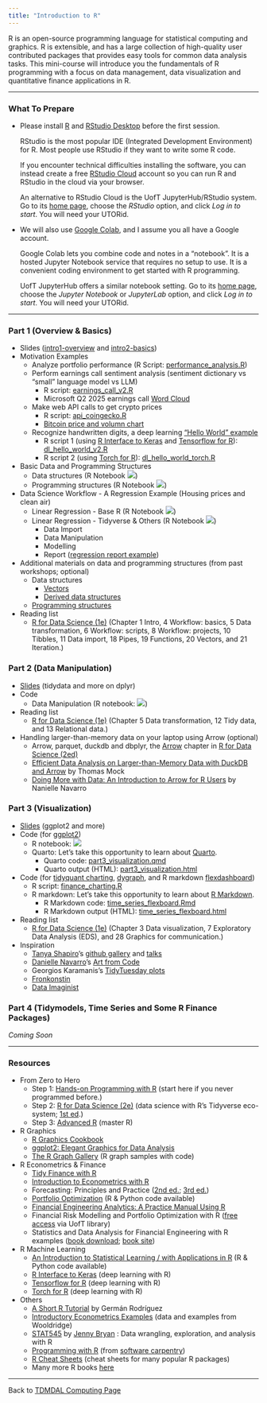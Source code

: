 ```yaml
---
title: "Introduction to R"
---
```


R is an open-source programming language for statistical computing and graphics. R is extensible, and has a large collection of high-quality user contributed packages that provides easy tools for common data analysis tasks. This mini-course will introduce you the fundamentals of R programming with a focus on data management, data visualization and quantitative finance applications in R.

------------------------------------------------------------------------

### What To Prepare

-   Please install [R](https://www.r-project.org/) and [RStudio Desktop](https://posit.co/download/rstudio-desktop/) before the first session.

    RStudio is the most popular IDE (Integrated Development Environment) for R. Most people use RStudio if they want to write some R code.

    If you encounter technical difficulties installing the software, you can instead create a free [RStudio Cloud](https://posit.cloud/) account so you can run R and RStudio in the cloud via your browser.

    An alternative to RStudio Cloud is the UofT JupyterHub/RStudio system. Go to its [home page](https://datatools.utoronto.ca/), choose the *RStudio* option, and click *Log in to start*. You will need your UTORid.

-   We will also use [Google Colab](https://colab.research.google.com/), and I assume you all have a Google account.

    Google Colab lets you combine code and notes in a "notebook". It is a hosted Jupyter Notebook service that requires no setup to use. It is a convenient coding environment to get started with R programming.

    UofT JupyterHub offers a similar notebook setting. Go to its [home page](https://datatools.utoronto.ca/), choose the *Jupyter Notebook* or *JupyterLab* option, and click *Log in to start*. You will need your UTORid.

------------------------------------------------------------------------

### Part 1 (Overview & Basics)

-   Slides ([intro1-overview](r_intro-1.pdf) and [intro2-basics](r_intro-2.pdf))
-   Motivation Examples
    -   Analyze portfolio performance (R Script: [performance_analysis.R](session_1/performance_analysis.R))
    -   Perform earnings call sentiment analysis (sentiment dictionary vs "small" language model vs LLM)
        -   R script: [earnings_call_v2.R](session_1/earnings_call_v2.R)
        -   Microsoft Q2 2025 earnings call [Word Cloud](session_1/msft_q2_2025_word_cloud.html)
    -   Make web API calls to get crypto prices
        -   R script: [api_coingecko.R](session_1/api_coingecko.R)
        -   [Bitcoin price and volumn chart](session_1/bitcoin_chart.png)
    -   Recognize handwritten digits, a deep learning ["Hello World" example](https://tensorflow.rstudio.com/tutorials/beginners/)
        -   R script 1 (using [R Interface to Keras](https://keras3.posit.co/) and [Tensorflow for R](https://tensorflow.rstudio.com/)): [dl_hello_world_v2.R](session_1/dl_hello_world_v2.R)
        -   R script 2 (using [Torch for R](https://torch.mlverse.org/)): [dl_hello_world_torch.R](session_1/dl_hello_world_torch.R)
-   Basic Data and Programming Structures
    -   Data structures (R Notebook [![](colab-badge.svg)](https://colab.research.google.com/github/tdmdal/r-workshop-202425-winter/blob/master/docs/session_1/R_Basic_Data_Structures.ipynb))
    -   Programming structures (R Notebook [![](colab-badge.svg)](https://colab.research.google.com/github/tdmdal/r-workshop-202425-winter/blob/master/docs/session_1/R_Basic_Programming_Structures.ipynb))
-   Data Science Workflow - A Regression Example (Housing prices and clean air)
    -   Linear Regression - Base R (R Notebook [![](colab-badge.svg)](https://colab.research.google.com/github/tdmdal/r-workshop-202425-winter/blob/master/docs/session_1/Housing_Prices_Regression_Analysis_(with_base_R).ipynb))
    -   Linear Regression - Tidyverse & Others (R Notebook [![](colab-badge.svg)](https://colab.research.google.com/github/tdmdal/r-workshop-202425-winter/blob/master/docs/session_1/Housing_Prices_Regression_Analysis_(with_Tidyverse_and_Others).ipynb))
        -   Data Import
        -   Data Manipulation
        -   Modelling
        -   Report ([regression report example](session_1/reg_report.html))
-   Additional materials on data and programming structures (from past workshops; optional)
    -   Data structures
        -   [Vectors](extra_material/part1_1_vector.html)
        -   [Derived data structures](extra_material/part1_2_derived_ds.html)
    -   [Programming structures](extra_material/part1_3_function.html)
-   Reading list
    -   [R for Data Science (1e)](https://r4ds.had.co.nz/) (Chapter 1 Intro, 4 Workflow: basics, 5 Data transformation, 6 Workflow: scripts, 8 Workflow: projects, 10 Tibbles, 11 Data import, 18 Pipes, 19 Functions, 20 Vectors, and 21 Iteration.)

### Part 2 (Data Manipulation)

-   [Slides](r_data_manipulation.pdf) (tidydata and more on dplyr)
-   Code
    -   Data Manipulation (R notebook: [![](colab-badge.svg)](https://colab.research.google.com/github/tdmdal/r-workshop-202425-winter/blob/master/docs/session_2/part2_data_manipulation.ipynb))
-   Reading list
    -   [R for Data Science (1e)](https://r4ds.had.co.nz/) (Chapter 5 Data transformation, 12 Tidy data, and 13 Relational data.)
-   Handling larger-than-memory data on your laptop using Arrow (optional)
    -   Arrow, parquet, duckdb and dbplyr, the [Arrow](https://r4ds.hadley.nz/arrow) chapter in [R for Data Science (2ed)](https://r4ds.hadley.nz/)
    -   [Efficient Data Analysis on Larger-than-Memory Data with DuckDB and Arrow](https://www.youtube.com/watch?v=LvTX1ZAZy6M) by Thomas Mock
    -   [Doing More with Data: An Introduction to Arrow for R Users](https://www.youtube.com/watch?v=O42LUmJZPx0) by Nanielle Navarro

### Part 3 (Visualization)

-   [Slides](r_visualization.pdf) (ggplot2 and more)
-   Code (for [ggplot2](https://ggplot2.tidyverse.org/index.html))
    -   R notebook: [![](colab-badge.svg)](https://colab.research.google.com/github/tdmdal/r-workshop-202425-winter/blob/master/docs/session_3/part3_visualization.ipynb)
    -   Quarto: Let's take this opportunity to learn about [Quarto](https://quarto.org/).
        - Quarto code: [part3_visualization.qmd](session_3/part3_visualization.qmd)
        - Quarto output (HTML): [part3_visualization.html](session_3/part3_visualization.html)
-   Code (for [tidyquant charting](https://business-science.github.io/tidyquant/articles/TQ04-charting-with-tidyquant.html), [dygraph](https://rstudio.github.io/dygraphs/), and R markdown [flexdashboard](https://rmarkdown.rstudio.com/flexdashboard/))
    -   R script: [finance_charting.R](session_3/finance_charting.R)
    -   R markdown: Let's take this opportunity to learn about [R Markdown](https://rmarkdown.rstudio.com/).
        - R Markdown code: [time_series_flexboard.Rmd](session_3/time_series_flexboard.Rmd)
        - R Markdown output (HTML): [time_series_flexboard.html](session_3/time_series_flexboard.html)
-   Reading list
    -   [R for Data Science (1e)](https://r4ds.had.co.nz/) (Chapter 3 Data visualization, 7 Exploratory Data Analysis (EDS), and 28 Graphics for communication.)
-   Inspiration
    -   [Tanya Shapiro](https://indievisual.tech/)'s [github gallery](https://github.com/tashapiro) and [talks](https://indievisual.tech/talks)
    -   [Danielle Navarro](https://djnavarro.net/)'s [Art from Code](https://art-from-code.netlify.app/)
    -   Georgios Karamanis's [TidyTuesday plots](https://karaman.is/)
    -   [Fronkonstin](https://fronkonstin.com/tag/ggplot2/)
    -   [Data Imaginist](https://thomaslinpedersen.art/work/#category=R)

### Part 4 (Tidymodels, Time Series and Some R Finance Packages)

*Coming Soon*

------------------------------------------------------------------------

### Resources

-   From Zero to Hero
    -   Step 1: [Hands-on Programming with R](https://rstudio-education.github.io/hopr/) (start here if you never programmed before.)
    -   Step 2: [R for Data Science (2e)](https://r4ds.hadley.nz/) (data science with R's Tidyverse eco-system; [1st ed](https://r4ds.had.co.nz/).)
    -   Step 3: [Advanced R](https://adv-r.hadley.nz/) (master R)
-   R Graphics
    -   [R Graphics Cookbook](https://r-graphics.org/)
    -   [ggplot2: Elegant Graphics for Data Analysis](https://ggplot2-book.org/)
    -   [The R Graph Gallery](https://www.r-graph-gallery.com/) (R graph samples with code)
-   R Econometrics & Finance
    -   [Tidy Finance with R](https://www.tidy-finance.org/r/)
    -   [Introduction to Econometrics with R](https://www.econometrics-with-r.org/)
    -   Forecasting: Principles and Practice ([2nd ed.](https://otexts.com/fpp2/); [3rd ed.](https://otexts.com/fpp3/))
    -   [Portfolio Optimization](https://portfoliooptimizationbook.com/) (R & Python code available)
    -   [Financial Engineering Analytics: A Practice Manual Using R](https://bookdown.org/wfoote01/faur/)
    -   Financial Risk Modelling and Portfolio Optimization with R ([free access](https://onlinelibrary.wiley.com/doi/book/10.1002/9781119119692) via UofT library)
    -   Statistics and Data Analysis for Financial Engineering with R examples ([book download](https://link.springer.com/book/10.1007/978-1-4939-2614-5); [book site](https://people.orie.cornell.edu/davidr/SDAFE2/index.html))
-   R Machine Learning
    -   [An Introduction to Statistical Learning / with Applications in R](https://www.statlearning.com/) (R & Python code available)
    -   [R Interface to Keras](https://keras3.posit.co/) (deep learning with R)
    -   [Tensorflow for R](https://tensorflow.rstudio.com/) (deep learning with R)
    -   [Torch for R](https://torch.mlverse.org/) (deep learning with R)
-   Others
    -   [A Short R Tutorial](https://grodri.github.io/R/) by Germán Rodríguez
    -   [Introductory Econometrics Examples](https://justinmshea.github.io/wooldridge/articles/Introductory-Econometrics-Examples.html) (data and examples from Wooldridge)
    -   [STAT545](https://stat545.com/) by [Jenny Bryan](https://jennybryan.org/) : Data wrangling, exploration, and analysis with R
    -   [Programming with R](https://swcarpentry.github.io/r-novice-inflammation/) (from [software carpentry](https://software-carpentry.org/))
    -   [R Cheat Sheets](https://posit.co/resources/cheatsheets/) (cheat sheets for many popular R packages)
    -   Many more R books [here](https://bookdown.org/)

------------------------------------------------------------------------

Back to [TDMDAL Computing Page](https://tdmdal.github.io/)
